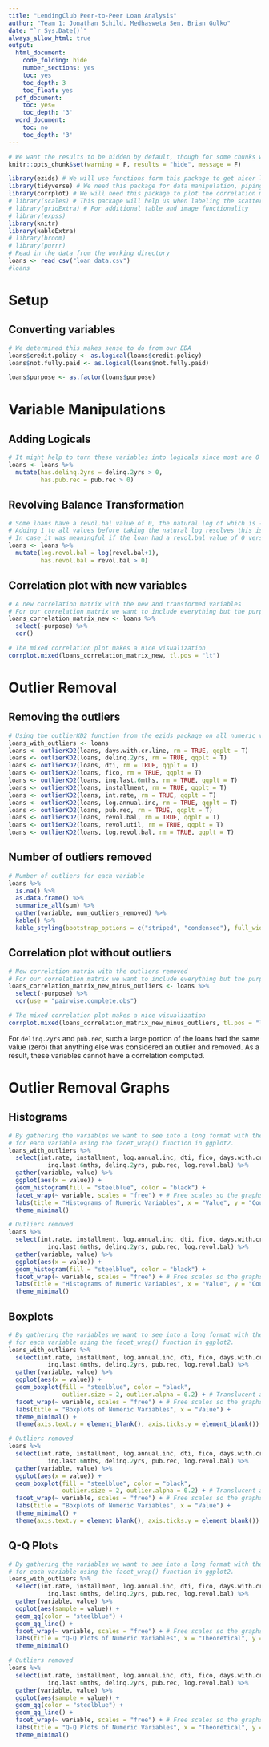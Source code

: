 ```yaml
---
title: "LendingClub Peer-to-Peer Loan Analysis"
author: "Team 1: Jonathan Schild, Medhasweta Sen, Brian Gulko"
date: "`r Sys.Date()`"
always_allow_html: true
output:
  html_document:
    code_folding: hide
    number_sections: yes
    toc: yes
    toc_depth: 3
    toc_float: yes
  pdf_document:
    toc: yes=
    toc_depth: '3'
  word_document:
    toc: no
    toc_depth: '3'
---
```


```r
# We want the results to be hidden by default, though for some chunks we will override this to show the results
knitr::opts_chunk$set(warning = F, results = "hide", message = F)
```

```r
library(ezids) # We will use functions form this package to get nicer looking results
library(tidyverse) # We need this package for data manipulation, piping, and graphing
library(corrplot) # We will need this package to plot the correlation matrix
# library(scales) # This package will help us when labeling the scatter plots
# library(gridExtra) # For additional table and image functionality
# library(expss)
library(knitr)
library(kableExtra)
# library(broom)
# library(purrr)
# Read in the data from the working directory
loans <- read_csv("loan_data.csv")
#loans
```



# Setup

## Converting variables
```r
# We determined this makes sense to do from our EDA
loans$credit.policy <- as.logical(loans$credit.policy)
loans$not.fully.paid <- as.logical(loans$not.fully.paid)

loans$purpose <- as.factor(loans$purpose)
```



# Variable Manipulations

## Adding Logicals
```r
# It might help to turn these variables into logicals since most are 0
loans <- loans %>%
  mutate(has.delinq.2yrs = delinq.2yrs > 0,
         has.pub.rec = pub.rec > 0)
```


## Revolving Balance Transformation
```r
# Some loans have a revol.bal value of 0, the natural log of which is -Inf
# Adding 1 to all values before taking the natural log resolves this issue by nudging the value a very small amount
# In case it was meaningful if the loan had a revol.bal value of 0 versus >0, we can add a logical to account for that
loans <- loans %>%
  mutate(log.revol.bal = log(revol.bal+1),
         has.revol.bal = revol.bal > 0)
```


## Correlation plot with new variables
```r
# A new correlation matrix with the new and transformed variables
# For our correlation matrix we want to include everything but the purpose variable
loans_correlation_matrix_new <- loans %>%
  select(-purpose) %>%
  cor()

# The mixed correlation plot makes a nice visualization
corrplot.mixed(loans_correlation_matrix_new, tl.pos = "lt")
```



# Outlier Removal

## Removing the outliers
```r
# Using the outlierKD2 function from the ezids package on all numeric variables
loans_with_outliers <- loans
loans <- outlierKD2(loans, days.with.cr.line, rm = TRUE, qqplt = T)
loans <- outlierKD2(loans, delinq.2yrs, rm = TRUE, qqplt = T)
loans <- outlierKD2(loans, dti, rm = TRUE, qqplt = T)
loans <- outlierKD2(loans, fico, rm = TRUE, qqplt = T)
loans <- outlierKD2(loans, inq.last.6mths, rm = TRUE, qqplt = T)
loans <- outlierKD2(loans, installment, rm = TRUE, qqplt = T)
loans <- outlierKD2(loans, int.rate, rm = TRUE, qqplt = T)
loans <- outlierKD2(loans, log.annual.inc, rm = TRUE, qqplt = T)
loans <- outlierKD2(loans, pub.rec, rm = TRUE, qqplt = T)
loans <- outlierKD2(loans, revol.bal, rm = TRUE, qqplt = T)
loans <- outlierKD2(loans, revol.util, rm = TRUE, qqplt = T)
loans <- outlierKD2(loans, log.revol.bal, rm = TRUE, qqplt = T)
```


## Number of outliers removed
```r
# Number of outliers for each variable
loans %>%
  is.na() %>%
  as.data.frame() %>%
  summarize_all(sum) %>%
  gather(variable, num_outliers_removed) %>%
  kable() %>%
  kable_styling(bootstrap_options = c("striped", "condensed"), full_width = FALSE)
```


## Correlation plot without outliers
```r
# New correlation matrix with the outliers removed
# For our correlation matrix we want to include everything but the purpose variable
loans_correlation_matrix_new_minus_outliers <- loans %>%
  select(-purpose) %>%
  cor(use = "pairwise.complete.obs")

# The mixed correlation plot makes a nice visualization
corrplot.mixed(loans_correlation_matrix_new_minus_outliers, tl.pos = "lt")
```

For `delinq.2yrs` and `pub.rec`, such a large portion of the loans had the same value (zero) that anything else was considered an outlier and removed. As a result, these variables cannot have a correlation computed.



# Outlier Removal Graphs

## Histograms
```r
# By gathering the variables we want to see into a long format with the gather() function, we can then create a histogram
# for each variable using the facet_wrap() function in ggplot2.
loans_with_outliers %>%
  select(int.rate, installment, log.annual.inc, dti, fico, days.with.cr.line, revol.bal, revol.util,
           inq.last.6mths, delinq.2yrs, pub.rec, log.revol.bal) %>%
  gather(variable, value) %>%
  ggplot(aes(x = value)) +
  geom_histogram(fill = "steelblue", color = "black") +
  facet_wrap(~ variable, scales = "free") + # Free scales so the graphs are readable
  labs(title = "Histograms of Numeric Variables", x = "Value", y = "Count") +
  theme_minimal()

# Outliers removed
loans %>%
  select(int.rate, installment, log.annual.inc, dti, fico, days.with.cr.line, revol.bal, revol.util,
           inq.last.6mths, delinq.2yrs, pub.rec, log.revol.bal) %>%
  gather(variable, value) %>%
  ggplot(aes(x = value)) +
  geom_histogram(fill = "steelblue", color = "black") +
  facet_wrap(~ variable, scales = "free") + # Free scales so the graphs are readable
  labs(title = "Histograms of Numeric Variables", x = "Value", y = "Count") +
  theme_minimal()
```


## Boxplots
```r
# By gathering the variables we want to see into a long format with the gather() function, we can then create a boxplot
# for each variable using the facet_wrap() function in ggplot2.
loans_with_outliers %>%
  select(int.rate, installment, log.annual.inc, dti, fico, days.with.cr.line, revol.bal, revol.util,
           inq.last.6mths, delinq.2yrs, pub.rec, log.revol.bal) %>%
  gather(variable, value) %>%
  ggplot(aes(x = value)) +
  geom_boxplot(fill = "steelblue", color = "black",
               outlier.size = 2, outlier.alpha = 0.2) + # Translucent and larger outliers to help with overplotting
  facet_wrap(~ variable, scales = "free") + # Free scales so the graphs are readable
  labs(title = "Boxplots of Numeric Variables", x = "Value") +
  theme_minimal() +
  theme(axis.text.y = element_blank(), axis.ticks.y = element_blank())

# Outliers removed
loans %>%
  select(int.rate, installment, log.annual.inc, dti, fico, days.with.cr.line, revol.bal, revol.util,
           inq.last.6mths, delinq.2yrs, pub.rec, log.revol.bal) %>%
  gather(variable, value) %>%
  ggplot(aes(x = value)) +
  geom_boxplot(fill = "steelblue", color = "black",
               outlier.size = 2, outlier.alpha = 0.2) + # Translucent and larger outliers to help with overplotting
  facet_wrap(~ variable, scales = "free") + # Free scales so the graphs are readable
  labs(title = "Boxplots of Numeric Variables", x = "Value") +
  theme_minimal() +
  theme(axis.text.y = element_blank(), axis.ticks.y = element_blank())
```


## Q-Q Plots
```r
# By gathering the variables we want to see into a long format with the gather() function, we can then create a Q-Q plot
# for each variable using the facet_wrap() function in ggplot2.
loans_with_outliers %>%
  select(int.rate, installment, log.annual.inc, dti, fico, days.with.cr.line, revol.bal, revol.util,
           inq.last.6mths, delinq.2yrs, pub.rec, log.revol.bal) %>%
  gather(variable, value) %>%
  ggplot(aes(sample = value)) +
  geom_qq(color = "steelblue") +
  geom_qq_line() +
  facet_wrap(~ variable, scales = "free") + # Free scales so the graphs are readable
  labs(title = "Q-Q Plots of Numeric Variables", x = "Theoretical", y = "Sample") +
  theme_minimal()

# Outliers removed
loans %>%
  select(int.rate, installment, log.annual.inc, dti, fico, days.with.cr.line, revol.bal, revol.util,
           inq.last.6mths, delinq.2yrs, pub.rec, log.revol.bal) %>%
  gather(variable, value) %>%
  ggplot(aes(sample = value)) +
  geom_qq(color = "steelblue") +
  geom_qq_line() +
  facet_wrap(~ variable, scales = "free") + # Free scales so the graphs are readable
  labs(title = "Q-Q Plots of Numeric Variables", x = "Theoretical", y = "Sample") +
  theme_minimal()
```




